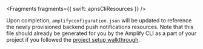 
<Fragments fragments={{ swift: apnsCliResources }} />

Upon completion, `amplifyconfiguration.json` will be updated to reference the newly provisioned backend push notifications resources. Note that this file should already be generated for you by the Amplify CLI as a part of your project if you followed the [project setup walkthrough](/lib/project-setup/prereq).
